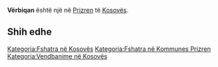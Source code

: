 {{Fshat në 
 | Emri                = Vërbiqan
 | EmriAlt                = 
 | NAME_SHORT_FORM=      
 | NAME_GENERIC=      
 | NAME_SORT_NAME_RO=      VERBIQAN
 | FULL_NAME_RO = Vërbiqan
 | FULL_NAME_ND_RO=Verbiqan
 | SORT_NAME_RG=VERBIQAN
 | FULL_NAME_RG=Vërbiqan
 | FULL_NAME_ND_RG=Verbiqan
 | SRP_NAME_SHORT_FORM=      
 | SRP_NAME_GENERIC=      
 | SRP_NAME_SORT_NAME_RO=      
 | SRP_FULL_NAME_RO = 
 | SRP_FULL_NAME_ND_RO=
 | SRP_SORT_NAME_RG=
 | SRP_FULL_NAME_RG=
 | SRP_FULL_NAME_ND_RG=
 | Emri (Rasa dhanore) = 
 | Figura              = 
 | Shteti              = Kosovo
 | Komuna              = Prizren
 | Kodi postar         = 
 | Sipërfaqja          = 

 | Popullsia           = 

 | Regj. i popullsisë  = 
 | Dend. e popullsisë  = 
 | Faqja zyrtare       = 
 <!--- Koordinatat ----> 
 | Gjerësia            = 42.206944
 | Gjatësia            = 20.790833
 | Lartësia            = 
}}
'''Vërbiqan''' është një [[]] në [[Prizren]] të [[Kosovës]].

<!-- == Gjeografia == -->
<!-- == Historia == -->
<!-- == Demografia == -->
== Shih edhe ==
{{Komuna Prizren}}
{{Kosovo-Administrata-Cung}}

[[Kategoria:Fshatra në Kosovës]]
[[Kategoria:Fshatra në Kommunes Prizren]]
[[Kategoria:Vendbanime në Kosovës]]